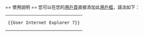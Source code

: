 {{Userbox
  |border-c = #000000
  |border-s = 1
  |id-c        = #FFFFFF
  |id-fc       = #000000
  |info-c     = #FFFFFF
  |info-s     = 10
  |info-fc    = #000000
  |id           = <!-- 合理使用文件：Internet_Explorer_7_Logo.png -->[[File:Internet Explorer 10 start icon.svg|45px]]
  |info        = 該用戶使用[[Internet Explorer 7]]對[[中文維基百科]]作出[[:Category:Internet Explorer 使用者|貢獻]]。
  |usercategory=Internet Explorer 使用者
}}<noinclude>
<div style="clear: both;"></div>
<br>
== 使用說明 ==
您可以在您的[[維基百科:用戶頁|用戶頁]]直接添加此[[維基百科:用戶框|用戶框]]，語法如下：
{| style="background: transparent; float: left;"
|<pre>{{User Internet Explorer 7}}</pre>
|}
</noinclude>